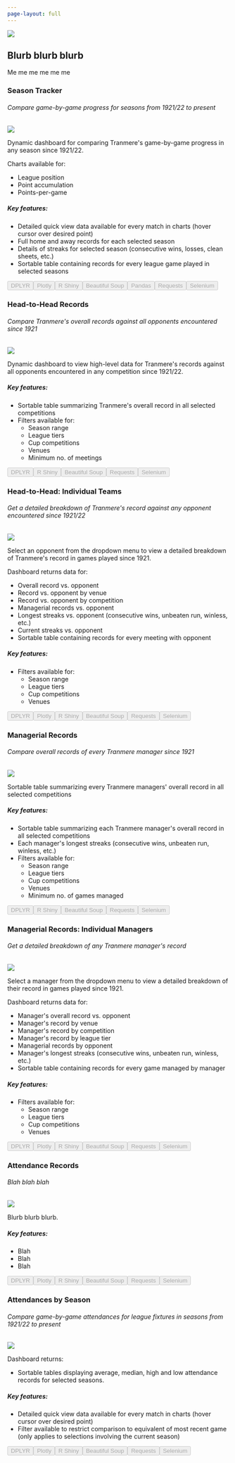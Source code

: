 ```yaml
---
page-layout: full
---
```


::: grid
::: {.g-col-12 .g-col-md-6}
![](images/profile-image.jpg)
:::

::: {.g-col-12 .g-col-md-6}
# Blurb blurb blurb

Me me me me me me
:::

::: {.g-col-12 .g-col-lg-4 .g-col-md-6}
```{=html}
<div class="card mb-3">
    <div class="card-body">
        <h3 class="card-title">Season Tracker</h3>
        <h6 class="card-subtitle text-muted">Compare game-by-game progress for seasons from 1921/22 to present</h6>
    </div>
    <!-- <a href="apps/season-tracker" class="stretched-link"></a> -->
    <!-- <img src="/images/app-demos/demo-seasons.gif"/> -->
    <img src="/images/app-demos/demo-seasons-static.jpg" onmouseover="this.src='/images/app-demos/demo-seasons.gif'" onmouseout="this.src='/images/app-demos/demo-seasons-static.jpg'">
    <div class="card-body">
        <p class="card-text">Dynamic dashboard for comparing Tranmere's game-by-game progress in any season since 1921/22.</p>
        <p>Charts available for:</p>
        <ul>
            <li>League position</li>
            <li>Point accumulation</li>
            <li>Points-per-game</li>
        </ul>
        <h5>Key features:</h5>
    </div>
    <ul class="list-group list-group-flush">
        <li class="list-group-item">Detailed quick view data available for every match in charts (hover cursor over desired point)</li>
        <li class="list-group-item">Full home and away records for each selected season</li>
        <li class="list-group-item">Details of streaks for selected season (consecutive wins, losses, clean sheets, etc.)</li>
        <li class="list-group-item">Sortable table containing records for every league game played in selected seasons</li>
    </ul>
    <div class="card-body tools-used">
        <button class="btn-sm btn-outline-info" disabled>DPLYR</a>
        <button class="btn-sm btn-outline-info" disabled>Plotly</a>
        <button class="btn-sm btn-outline-info" disabled>R Shiny</a>
        <button class="btn-sm btn-outline-warning" disabled>Beautiful Soup</a>
        <button class="btn-sm btn-outline-warning" disabled>Pandas</a>
        <button class="btn-sm btn-outline-warning" disabled>Requests</a>
        <button class="btn-sm btn-outline-warning" disabled>Selenium</a>
    </div>
</div>
```
:::

::: {.g-col-12 .g-col-lg-4 .g-col-md-6}
```{=html}
<div class="card mb-3">
    <div class="card-body">
        <h3 class="card-title">Head-to-Head Records</h3>
        <h6 class="card-subtitle text-muted">Compare Tranmere's overall records against all opponents encountered since 1921</h6>
    </div>
    <!-- <a href="apps/head2head-all" class="stretched-link"></a> -->
    <!-- <img src="/images/app-demos/demo-head2head-all.gif"/> -->
    <img src="/images/app-demos/demo-head2head-all-static.jpg" onmouseover="this.src='/images/app-demos/demo-head2head-all.gif'" onmouseout="this.src='/images/app-demos/demo-head2head-all-static.jpg'">
    <div class="card-body">
        <p class="card-text">Dynamic dashboard to view high-level data for Tranmere's records against all opponents encountered in any competition since 1921/22.</p>
        <h5>Key features:</h5>
    </div>
    <ul class="list-group list-group-flush">
        <li class="list-group-item">Sortable table summarizing Tranmere's overall record in all selected competitions</li>
        <li class="list-group-item">Filters available for:
            <ul>
                <li>Season range</li>
                <li>League tiers</li>
                <li>Cup competitions</li>
                <li>Venues</li>
                <li>Minimum no. of meetings</li>
            </ul>
        </li>
    </ul>
    <div class="card-body tools-used">
        <button class="btn-sm btn-outline-info" disabled>DPLYR</a>
        <button class="btn-sm btn-outline-info" disabled>R Shiny</a>
        <button class="btn-sm btn-outline-warning" disabled>Beautiful Soup</a>
        <button class="btn-sm btn-outline-warning" disabled>Requests</a>
        <button class="btn-sm btn-outline-warning" disabled>Selenium</a>
    </div>
</div>
```
:::

::: {.g-col-12 .g-col-lg-4 .g-col-md-6}
```{=html}
<div class="card mb-3">
    <div class="card-body">
        <h3 class="card-title">Head-to-Head: Individual Teams</h3>
        <h6 class="card-subtitle text-muted">Get a detailed breakdown of Tranmere's record against any opponent encountered since 1921/22</h6>
    </div>
    <!-- <a href="apps/head2head" class="stretched-link"></a>
    <img src="/images/app-demos/demo-head2head.gif"/> -->
    <img src="/images/app-demos/demo-head2head-static.png" onmouseover="this.src='/images/app-demos/demo-head2head.gif'" onmouseout="this.src='/images/app-demos/demo-head2head-static.png'">
    <div class="card-body">
        <p class="card-text">Select an opponent from the dropdown menu to view a detailed breakdown of Tranmere's record in games played since 1921.</p>
        <p>Dashboard returns data for:</p>
        <ul>
            <li>Overall record vs. opponent</li>
            <li>Record vs. opponent by venue</li>
            <li>Record vs. opponent by competition</li>
            <li>Managerial records vs. opponent</li>
            <li>Longest streaks vs. opponent (consecutive wins, unbeaten run, winless, etc.)</li>
            <li>Current streaks vs. opponent</li>
            <li>Sortable table containing records for every meeting with opponent</li>
        </ul>
        <h5>Key features:</h5>
    </div>
    <ul class="list-group list-group-flush">
        <li class="list-group-item">Filters available for:
            <ul>
                <li>Season range</li>
                <li>League tiers</li>
                <li>Cup competitions</li>
                <li>Venues</li>
            </ul>
        </li>
    </ul>
    <div class="card-body tools-used">
        <button class="btn-sm btn-outline-info" disabled>DPLYR</a>
        <button class="btn-sm btn-outline-info" disabled>Plotly</a>
        <button class="btn-sm btn-outline-info" disabled>R Shiny</a>
        <button class="btn-sm btn-outline-warning" disabled>Beautiful Soup</a>
        <button class="btn-sm btn-outline-warning" disabled>Requests</a>
        <button class="btn-sm btn-outline-warning" disabled>Selenium</a>
    </div>
</div>
```
:::

::: {.g-col-12 .g-col-lg-4 .g-col-md-6}
```{=html}
<div class="card mb-3">
    <div class="card-body">
        <h3 class="card-title">Managerial Records</h3>
        <h6 class="card-subtitle text-muted">Compare overall records of every Tranmere manager since 1921</h6>
    </div>
    <a href="apps/managers-all" class="stretched-link"></a>
    <img src="/images/app-demos/demo-managers-all.gif"/>
    <div class="card-body">
        <p class="card-text">Sortable table summarizing every Tranmere managers' overall record in all selected competitions</p>
        <h5>Key features:</h5>
    </div>
    <ul class="list-group list-group-flush">
        <li class="list-group-item">Sortable table summarizing each Tranmere manager's overall record in all selected competitions</li>
        <li class="list-group-item">Each manager's longest streaks (consecutive wins, unbeaten run, winless, etc.)</li>
        <li class="list-group-item">Filters available for:
            <ul>
                <li>Season range</li>
                <li>League tiers</li>
                <li>Cup competitions</li>
                <li>Venues</li>
                <li>Minimum no. of games managed</li>
            </ul>
        </li>
    </ul>
    <div class="card-body tools-used">
        <button class="btn-sm btn-outline-info" disabled>DPLYR</a>
        <button class="btn-sm btn-outline-info" disabled>R Shiny</a>
        <button class="btn-sm btn-outline-warning" disabled>Beautiful Soup</a>
        <button class="btn-sm btn-outline-warning" disabled>Requests</a>
        <button class="btn-sm btn-outline-warning" disabled>Selenium</a>
    </div>
</div>
```
:::

::: {.g-col-12 .g-col-lg-4 .g-col-md-6}
```{=html}
<div class="card mb-3">
    <div class="card-body">
        <h3 class="card-title">Managerial Records: Individual Managers</h3>
        <h6 class="card-subtitle text-muted">Get a detailed breakdown of any Tranmere manager's record</h6>
    </div>
    <a href="apps/managers" class="stretched-link"></a>
    <img src="/images/app-demos/demo-managers.gif"/>
    <div class="card-body">
        <p class="card-text">Select a manager from the dropdown menu to view a detailed breakdown of their record in games played since 1921.</p>
        <p>Dashboard returns data for:</p>
        <ul>
            <li>Manager's overall record vs. opponent</li>
            <li>Manager's record by venue</li>
            <li>Manager's record by competition</li>
            <li>Manager's record by league tier</li>
            <li>Managerial records by opponent</li>
            <li>Manager's longest streaks (consecutive wins, unbeaten run, winless, etc.)</li>
            <li>Sortable table containing records for every game managed by manager</li>
        </ul>
        <h5>Key features:</h5>
    </div>
    <ul class="list-group list-group-flush">
        <li class="list-group-item">Filters available for:
            <ul>
                <li>Season range</li>
                <li>League tiers</li>
                <li>Cup competitions</li>
                <li>Venues</li>
            </ul>
        </li>
    </ul>
    <div class="card-body tools-used">
        <button class="btn-sm btn-outline-info" disabled>DPLYR</a>
        <button class="btn-sm btn-outline-info" disabled>Plotly</a>
        <button class="btn-sm btn-outline-info" disabled>R Shiny</a>
        <button class="btn-sm btn-outline-warning" disabled>Beautiful Soup</a>
        <button class="btn-sm btn-outline-warning" disabled>Requests</a>
        <button class="btn-sm btn-outline-warning" disabled>Selenium</a>
    </div>
</div>
```
:::

::: {.g-col-12 .g-col-lg-4 .g-col-md-6}
```{=html}
<div class="card mb-3">
    <div class="card-body">
        <h3 class="card-title">Attendance Records</h3>
        <h6 class="card-subtitle text-muted">Blah blah blah</h6>
    </div>
    <a href="apps/attendances" class="stretched-link"></a>
    <img src="/images/app-demos/demo-attendances.gif"/>
    <div class="card-body">
        <p class="card-text">Blurb blurb blurb.</p>
        <h5>Key features:</h5>
    </div>
    <ul class="list-group list-group-flush">
        <li class="list-group-item">Blah</li>
        <li class="list-group-item">Blah</li>
        <li class="list-group-item">Blah</li>
    </ul>
    <div class="card-body tools-used">
        <button class="btn-sm btn-outline-info" disabled>DPLYR</a>
        <button class="btn-sm btn-outline-info" disabled>Plotly</a>
        <button class="btn-sm btn-outline-info" disabled>R Shiny</a>
        <button class="btn-sm btn-outline-warning" disabled>Beautiful Soup</a>
        <button class="btn-sm btn-outline-warning" disabled>Requests</a>
        <button class="btn-sm btn-outline-warning" disabled>Selenium</a>
    </div>
</div>
```
:::

::: {.g-col-12 .g-col-lg-4 .g-col-md-6}
```{=html}
<div class="card mb-3">
    <div class="card-body">
        <h3 class="card-title">Attendances by Season</h3>
        <h6 class="card-subtitle text-muted">Compare game-by-game attendances for league fixtures in seasons from 1921/22 to present</h6>
    </div>
    <!-- <a href="apps/attendances-by-season" class="stretched-link"></a>
    <img src="/images/app-demos/demo-attendances-by-season.gif"/> -->
    <img src="/images/app-demos/demo-attendances-by-season-static.png" onmouseover="this.src='/images/app-demos/demo-attendances-by-season.gif'" onmouseout="this.src='/images/app-demos/demo-attendances-by-season-static.png'">
    <div class="card-body">
        <p class="card-text">Dashboard returns:</p>
        <ul>
            <li>Sortable tables displaying average, median, high and low attendance records for selected seasons.
        </ul>
        <h5>Key features:</h5>
    </div>
    <ul class="list-group list-group-flush">
        <li class="list-group-item">Detailed quick view data available for every match in charts (hover cursor over desired point)</li>
        <li class="list-group-item">Filter available to restrict comparison to equivalent of most recent game (only applies to selections involving the current season)</li>
    </ul>
    <div class="card-body tools-used">
        <button class="btn-sm btn-outline-info" disabled>DPLYR</a>
        <button class="btn-sm btn-outline-info" disabled>Plotly</a>
        <button class="btn-sm btn-outline-info" disabled>R Shiny</a>
        <button class="btn-sm btn-outline-warning" disabled>Beautiful Soup</a>
        <button class="btn-sm btn-outline-warning" disabled>Requests</a>
        <button class="btn-sm btn-outline-warning" disabled>Selenium</a>
    </div>
</div>
```
:::
:::